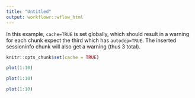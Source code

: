 ---
title: "Untitled"
output: workflowr::wflow_html
---

In this example, `cache=TRUE` is set globally, which should result in a warning
for each chunk expect the third which has `autodep=TRUE`. The inserted
sessioninfo chunk will also get a warning (thus 3 total).

```{r setup}
knitr::opts_chunk$set(cache = TRUE)
```

```{r plot-one}
plot(1:10)
```

```{r plot-two}
plot(1:10)
```

```{r plot-three, autodep=TRUE}
plot(1:10)
```
